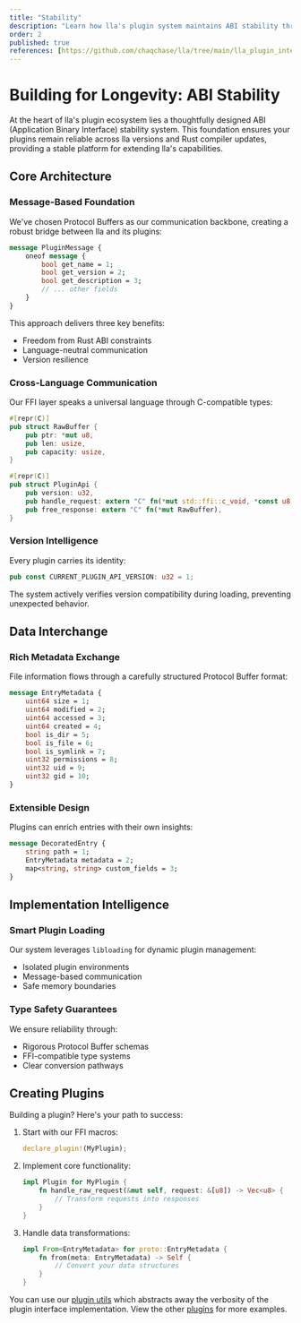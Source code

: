 ```yaml
---
title: "Stability"
description: "Learn how lla's plugin system maintains ABI stability through Protocol Buffers and FFI layers. Understand how plugins can remain compatible across different lla versions and Rust compiler versions through careful API design and message-based communication patterns."
order: 2
published: true
references: [https://github.com/chaqchase/lla/tree/main/lla_plugin_interface]
---
```

# Building for Longevity: ABI Stability

At the heart of lla's plugin ecosystem lies a thoughtfully designed ABI (Application Binary Interface) stability system. This foundation ensures your plugins remain reliable across lla versions and Rust compiler updates, providing a stable platform for extending lla's capabilities.

## Core Architecture

### Message-Based Foundation

We've chosen Protocol Buffers as our communication backbone, creating a robust bridge between lla and its plugins:

```protobuf
message PluginMessage {
    oneof message {
        bool get_name = 1;
        bool get_version = 2;
        bool get_description = 3;
        // ... other fields
    }
}
```

This approach delivers three key benefits:
- Freedom from Rust ABI constraints
- Language-neutral communication
- Version resilience

### Cross-Language Communication

Our FFI layer speaks a universal language through C-compatible types:

```rust
#[repr(C)]
pub struct RawBuffer {
    pub ptr: *mut u8,
    pub len: usize,
    pub capacity: usize,
}

#[repr(C)]
pub struct PluginApi {
    pub version: u32,
    pub handle_request: extern "C" fn(*mut std::ffi::c_void, *const u8, usize) -> RawBuffer,
    pub free_response: extern "C" fn(*mut RawBuffer),
}
```

### Version Intelligence

Every plugin carries its identity:

```rust
pub const CURRENT_PLUGIN_API_VERSION: u32 = 1;
```

The system actively verifies version compatibility during loading, preventing unexpected behavior.

## Data Interchange

### Rich Metadata Exchange

File information flows through a carefully structured Protocol Buffer format:

```protobuf
message EntryMetadata {
    uint64 size = 1;
    uint64 modified = 2;
    uint64 accessed = 3;
    uint64 created = 4;
    bool is_dir = 5;
    bool is_file = 6;
    bool is_symlink = 7;
    uint32 permissions = 8;
    uint32 uid = 9;
    uint32 gid = 10;
}
```

### Extensible Design

Plugins can enrich entries with their own insights:

```protobuf
message DecoratedEntry {
    string path = 1;
    EntryMetadata metadata = 2;
    map<string, string> custom_fields = 3;
}
```

## Implementation Intelligence

### Smart Plugin Loading

Our system leverages `libloading` for dynamic plugin management:
- Isolated plugin environments
- Message-based communication
- Safe memory boundaries

### Type Safety Guarantees

We ensure reliability through:
- Rigorous Protocol Buffer schemas
- FFI-compatible type systems
- Clear conversion pathways

## Creating Plugins

Building a plugin? Here's your path to success:

1. Start with our FFI macros:
   ```rust
   declare_plugin!(MyPlugin);
   ```

2. Implement core functionality:
   ```rust
   impl Plugin for MyPlugin {
       fn handle_raw_request(&mut self, request: &[u8]) -> Vec<u8> {
           // Transform requests into responses
       }
   }
   ```

3. Handle data transformations:
   ```rust
   impl From<EntryMetadata> for proto::EntryMetadata {
       fn from(meta: EntryMetadata) -> Self {
           // Convert your data structures
       }
   }
   ```

You can use our [plugin utils](https://github.com/chaqchase/lla/tree/main/lla_plugin_utils) which abstracts away the verbosity of the plugin interface implementation. View the other [plugins](https://github.com/chaqchase/lla/tree/main/plugins) for more examples.